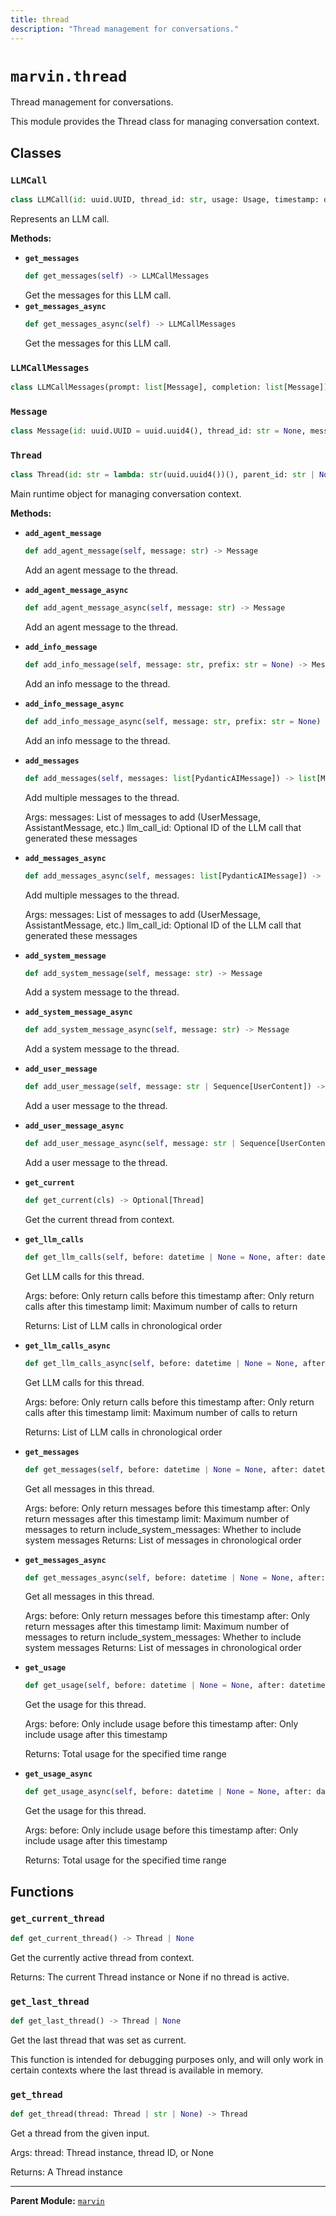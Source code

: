 ```yaml
---
title: thread
description: "Thread management for conversations."
---
```


# `marvin.thread`
Thread management for conversations.

This module provides the Thread class for managing conversation context.

## Classes

### `LLMCall`
```python
class LLMCall(id: uuid.UUID, thread_id: str, usage: Usage, timestamp: datetime)
```
Represents an LLM call.

**Methods:**

- **`get_messages`**
  ```python
  def get_messages(self) -> LLMCallMessages
  ```
  Get the messages for this LLM call.
- **`get_messages_async`**
  ```python
  def get_messages_async(self) -> LLMCallMessages
  ```
  Get the messages for this LLM call.

### `LLMCallMessages`
```python
class LLMCallMessages(prompt: list[Message], completion: list[Message])
```

### `Message`
```python
class Message(id: uuid.UUID = uuid.uuid4(), thread_id: str = None, message: PydanticAIMessage, created_at: datetime = utc_now())
```

### `Thread`
```python
class Thread(id: str = lambda: str(uuid.uuid4())(), parent_id: str | None = None)
```
Main runtime object for managing conversation context.

**Methods:**

- **`add_agent_message`**
  ```python
  def add_agent_message(self, message: str) -> Message
  ```
  Add an agent message to the thread.
- **`add_agent_message_async`**
  ```python
  def add_agent_message_async(self, message: str) -> Message
  ```
  Add an agent message to the thread.
- **`add_info_message`**
  ```python
  def add_info_message(self, message: str, prefix: str = None) -> Message
  ```
  Add an info message to the thread.
- **`add_info_message_async`**
  ```python
  def add_info_message_async(self, message: str, prefix: str = None) -> Message
  ```
  Add an info message to the thread.
- **`add_messages`**
  ```python
  def add_messages(self, messages: list[PydanticAIMessage]) -> list[Message]
  ```
  Add multiple messages to the thread.
  
  Args:
      messages: List of messages to add (UserMessage, AssistantMessage, etc.)
      llm_call_id: Optional ID of the LLM call that generated these messages
- **`add_messages_async`**
  ```python
  def add_messages_async(self, messages: list[PydanticAIMessage]) -> list[Message]
  ```
  Add multiple messages to the thread.
  
  Args:
      messages: List of messages to add (UserMessage, AssistantMessage, etc.)
      llm_call_id: Optional ID of the LLM call that generated these messages
- **`add_system_message`**
  ```python
  def add_system_message(self, message: str) -> Message
  ```
  Add a system message to the thread.
- **`add_system_message_async`**
  ```python
  def add_system_message_async(self, message: str) -> Message
  ```
  Add a system message to the thread.
- **`add_user_message`**
  ```python
  def add_user_message(self, message: str | Sequence[UserContent]) -> Message
  ```
  Add a user message to the thread.
- **`add_user_message_async`**
  ```python
  def add_user_message_async(self, message: str | Sequence[UserContent]) -> Message
  ```
  Add a user message to the thread.
- **`get_current`**
  ```python
  def get_current(cls) -> Optional[Thread]
  ```
  Get the current thread from context.
- **`get_llm_calls`**
  ```python
  def get_llm_calls(self, before: datetime | None = None, after: datetime | None = None, limit: int | None = None) -> list[LLMCall]
  ```
  Get LLM calls for this thread.
  
  Args:
      before: Only return calls before this timestamp
      after: Only return calls after this timestamp
      limit: Maximum number of calls to return
  
  Returns:
      List of LLM calls in chronological order
- **`get_llm_calls_async`**
  ```python
  def get_llm_calls_async(self, before: datetime | None = None, after: datetime | None = None, limit: int | None = None) -> list[LLMCall]
  ```
  Get LLM calls for this thread.
  
  Args:
      before: Only return calls before this timestamp
      after: Only return calls after this timestamp
      limit: Maximum number of calls to return
  
  Returns:
      List of LLM calls in chronological order
- **`get_messages`**
  ```python
  def get_messages(self, before: datetime | None = None, after: datetime | None = None, limit: int | None = None, include_system_messages: bool = False) -> list[Message]
  ```
  Get all messages in this thread.
  
  Args:
      before: Only return messages before this timestamp
      after: Only return messages after this timestamp
      limit: Maximum number of messages to return
      include_system_messages: Whether to include system messages
  Returns:
      List of messages in chronological order
- **`get_messages_async`**
  ```python
  def get_messages_async(self, before: datetime | None = None, after: datetime | None = None, limit: int | None = None, include_system_messages: bool = False) -> list[Message]
  ```
  Get all messages in this thread.
  
  Args:
      before: Only return messages before this timestamp
      after: Only return messages after this timestamp
      limit: Maximum number of messages to return
      include_system_messages: Whether to include system messages
  Returns:
      List of messages in chronological order
- **`get_usage`**
  ```python
  def get_usage(self, before: datetime | None = None, after: datetime | None = None) -> Usage
  ```
  Get the usage for this thread.
  
  Args:
      before: Only include usage before this timestamp
      after: Only include usage after this timestamp
  
  Returns:
      Total usage for the specified time range
- **`get_usage_async`**
  ```python
  def get_usage_async(self, before: datetime | None = None, after: datetime | None = None) -> Usage
  ```
  Get the usage for this thread.
  
  Args:
      before: Only include usage before this timestamp
      after: Only include usage after this timestamp
  
  Returns:
      Total usage for the specified time range

## Functions

### `get_current_thread`
```python
def get_current_thread() -> Thread | None
```
Get the currently active thread from context.

Returns:
    The current Thread instance or None if no thread is active.

### `get_last_thread`
```python
def get_last_thread() -> Thread | None
```
Get the last thread that was set as current.

This function is intended for debugging purposes only, and will only work in
certain contexts where the last thread is available in memory.

### `get_thread`
```python
def get_thread(thread: Thread | str | None) -> Thread
```
Get a thread from the given input.

Args:
    thread: Thread instance, thread ID, or None

Returns:
    A Thread instance

---

**Parent Module:** [`marvin`](marvin)
